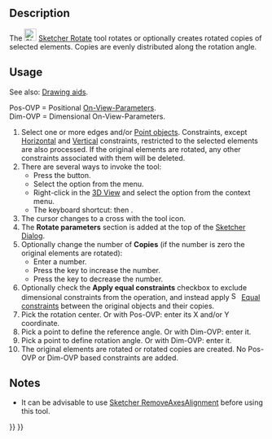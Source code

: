 <languages/>
<translate>

<!--T:1-->
{{Docnav
|[[Sketcher_Translate|Array transform]]
|[[Sketcher_Scale|Scale transform]]
|[[Sketcher_Workbench|Sketcher]]
|IconL=Sketcher_Translate.svg
|IconR=Sketcher_Scale.svg
|IconC=Workbench_Sketcher.svg
}}

<!--T:2-->
{{GuiCommand
|Name=Sketcher Rotate
|MenuLocation=Sketch → Sketcher tools → Polar transform
|Workbenches=[[Sketcher_Workbench|Sketcher]]
|Shortcut={{KEY|Z}} {{KEY|P}}
|Version=1.0
|SeeAlso=
}}

==Description== <!--T:3-->

<!--T:4-->
The [[Image:Sketcher_Rotate.svg|24px]] [[Sketcher_Rotate|Sketcher Rotate]] tool rotates or optionally creates rotated copies of selected elements. Copies are evenly distributed along the rotation angle.

==Usage== <!--T:5-->

<!--T:8-->
See also: [[Sketcher_Workbench#Drawing_aids|Drawing aids]].

<!--T:9-->
Pos-OVP = Positional [[Sketcher_Preferences#General|On-View-Parameters]].<br>
Dim-OVP = Dimensional On-View-Parameters.

<!--T:6-->
# Select one or more edges and/or [[Sketcher_CreatePoint|Point objects]]. Constraints, except [[Sketcher_ConstrainHorizontal|Horizontal]] and [[Sketcher_ConstrainVertical|Vertical]] constraints, restricted to the selected elements are also processed. If the original elements are rotated, any other constraints associated with them will be deleted.
# There are several ways to invoke the tool:
#* Press the {{Button|[[Image:Sketcher_Rotate.svg|16px]] [[Sketcher_Rotate|Polar transform]]}} button.
#* Select the {{MenuCommand|Sketcher → Sketcher tools → [[Image:Sketcher_Rotate.svg|16px]] Polar transform}} option from the menu.
#* Right-click in the [[3D_View|3D View]] and select the {{MenuCommand|[[Image:Sketcher_Rotate.svg|16px]] Polar transform}} option from the context menu.
#* The keyboard shortcut: {{KEY|Z}} then {{KEY|P}}.
# The cursor changes to a cross with the tool icon.
# The '''Rotate parameters''' section is added at the top of the [[Sketcher_Dialog|Sketcher Dialog]].
# Optionally change the number of '''Copies''' (if the number is zero the original elements are rotated):
#* Enter a number.
#* Press the {{KEY|U}} key to increase the number.
#* Press the {{KEY|J}} key to decrease the number.
# Optionally check the '''Apply equal constraints''' checkbox to exclude dimensional constraints from the operation, and instead apply [[Image:Sketcher_ConstrainEqual.svg|16px]] [[Sketcher_ConstrainEqual|Equal constraints]] between the original objects and their copies.
# Pick the rotation center. Or with Pos-OVP: enter its X and/or Y coordinate.
# Pick a point to define the reference angle. Or with Dim-OVP: enter it.
# Pick a point to define rotation angle. Or with Dim-OVP: enter it.
# The original elements are rotated or rotated copies are created. No Pos-OVP or Dim-OVP based constraints are added.

==Notes== <!--T:10-->

<!--T:11-->
* It can be advisable to use [[Sketcher_RemoveAxesAlignment|Sketcher RemoveAxesAlignment]] before using this tool.


<!--T:7-->
{{Docnav
|[[Sketcher_Translate|Array transform]]
|[[Sketcher_Scale|Scale transform]]
|[[Sketcher_Workbench|Sketcher]]
|IconL=Sketcher_Translate.svg
|IconR=Sketcher_Scale.svg
|IconC=Workbench_Sketcher.svg
}}

</translate>
{{Sketcher_Tools_navi{{#translation:}}}}
{{Userdocnavi{{#translation:}}}}